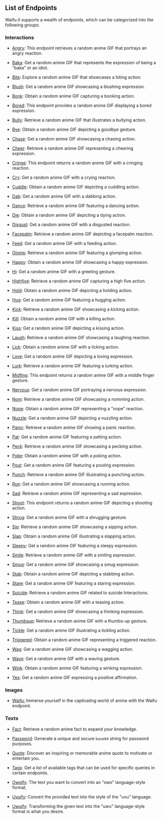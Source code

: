 ## List of Endpoints

Waifu.it supports a wealth of endpoints, which can be categorized into the following groups:

### Interactions

- [Angry](https://docs.waifu.it/rest-api/Interactions/Angry/search): This endpoint retrieves a random anime GIF that portrays an angry reaction.

- [Baka](https://docs.waifu.it/rest-api/Interactions/Baka/search): Get a random anime GIF that represents the expression of being a "baka" or an idiot.

- [Bite](https://docs.waifu.it/rest-api/Interactions/Bite/search): Explore a random anime GIF that showcases a biting action.

- [Blush](https://docs.waifu.it/rest-api/Interactions/Blush/search): Get a random anime GIF showcasing a blushing expression.

- [Bonk](https://docs.waifu.it/rest-api/Interactions/Bonk/search): Obtain a random anime GIF capturing a bonking action.

- [Bored](https://docs.waifu.it/rest-api/Interactions/Bored/search): This endpoint provides a random anime GIF displaying a bored expression.

- [Bully](https://docs.waifu.it/rest-api/Interactions/Bully/search): Retrieve a random anime GIF that illustrates a bullying action.

- [Bye](https://docs.waifu.it/rest-api/Interactions/Bye/search): Obtain a random anime GIF depicting a goodbye gesture.

- [Chase](https://docs.waifu.it/rest-api/Interactions/Chase/search): Get a random anime GIF showcasing a chasing action.

- [Cheer](https://docs.waifu.it/rest-api/Interactions/Cheer/search): Retrieve a random anime GIF representing a cheering expression.

- [Cringe](https://docs.waifu.it/rest-api/Interactions/Cringe/search): This endpoint returns a random anime GIF with a cringing reaction.

- [Cry](https://docs.waifu.it/rest-api/Interactions/Cry/search): Get a random anime GIF with a crying reaction.

- [Cuddle](https://docs.waifu.it/rest-api/Interactions/Cuddle/search): Obtain a random anime GIF depicting a cuddling action.

- [Dab](https://docs.waifu.it/rest-api/Interactions/Dab/search): Get a random anime GIF with a dabbing action.

- [Dance](https://docs.waifu.it/rest-api/Interactions/Dance/search): Retrieve a random anime GIF featuring a dancing action.

- [Die](https://docs.waifu.it/rest-api/Interactions/Die/search): Obtain a random anime GIF depicting a dying action.

- [Disgust](https://docs.waifu.it/rest-api/Interactions/Disgust/search): Get a random anime GIF with a disgusted reaction.

- [Facepalm](https://docs.waifu.it/rest-api/Interactions/Facepalm/search): Retrieve a random anime GIF depicting a facepalm reaction.

- [Feed](https://docs.waifu.it/rest-api/Interactions/Feed/search): Get a random anime GIF with a feeding action.

- [Glomp](https://docs.waifu.it/rest-api/Interactions/Glomp/search): Retrieve a random anime GIF featuring a glomping action.

- [Happy](https://docs.waifu.it/rest-api/Interactions/Happy/search): Obtain a random anime GIF showcasing a happy expression.

- [Hi](https://docs.waifu.it/rest-api/Interactions/Hi/search): Get a random anime GIF with a greeting gesture.

- [Highfive](https://docs.waifu.it/rest-api/Interactions/Highfive/search): Retrieve a random anime GIF capturing a high five action.

- [Hold](https://docs.waifu.it/rest-api/Interactions/Hold/search): Obtain a random anime GIF depicting a holding action.

- [Hug](https://docs.waifu.it/rest-api/Interactions/Hug/search): Get a random anime GIF featuring a hugging action.

- [Kick](https://docs.waifu.it/rest-api/Interactions/Kick/search): Retrieve a random anime GIF showcasing a kicking action.

- [Kill](https://docs.waifu.it/rest-api/Interactions/Kill/search): Obtain a random anime GIF with a killing action.

- [Kiss](https://docs.waifu.it/rest-api/Interactions/Kiss/search): Get a random anime GIF depicting a kissing action.

- [Laugh](https://docs.waifu.it/rest-api/Interactions/Laugh/search): Retrieve a random anime GIF showcasing a laughing reaction.

- [Lick](https://docs.waifu.it/rest-api/Interactions/Lick/search): Obtain a random anime GIF with a licking action.

- [Love](https://docs.waifu.it/rest-api/Interactions/Love/search): Get a random anime GIF depicting a loving expression.

- [Lurk](https://docs.waifu.it/rest-api/Interactions/Lurk/search): Retrieve a random anime GIF featuring a lurking action.

- [Midfing](https://docs.waifu.it/rest-api/Interactions/Midfing/search): This endpoint returns a random anime GIF with a middle finger gesture.

- [Nervous](https://docs.waifu.it/rest-api/Interactions/Nervous/search): Get a random anime GIF portraying a nervous expression.

- [Nom](https://docs.waifu.it/rest-api/Interactions/Nom/search): Retrieve a random anime GIF showcasing a nomming action.

- [Nope](https://docs.waifu.it/rest-api/Interactions/Nope/search): Obtain a random anime GIF representing a "nope" reaction.

- [Nuzzle](https://docs.waifu.it/rest-api/Interactions/Nuzzle/search): Get a random anime GIF depicting a nuzzling action.

- [Panic](https://docs.waifu.it/rest-api/Interactions/Panic/search): Retrieve a random anime GIF showing a panic reaction.

- [Pat](https://docs.waifu.it/rest-api/Interactions/Pat/search): Get a random anime GIF featuring a patting action.

- [Peck](https://docs.waifu.it/rest-api/Interactions/Peck/search): Retrieve a random anime GIF showcasing a pecking action.

- [Poke](https://docs.waifu.it/rest-api/Interactions/Poke/search): Obtain a random anime GIF with a poking action.

- [Pout](https://docs.waifu.it/rest-api/Interactions/Pout/search): Get a random anime GIF featuring a pouting expression.

- [Punch](https://docs.waifu.it/rest-api/Interactions/Punch/search): Retrieve a random anime GIF illustrating a punching action.

- [Run](https://docs.waifu.it/rest-api/Interactions/Run/search): Get a random anime GIF showcasing a running action.

- [Sad](https://docs.waifu.it/rest-api/Interactions/Sad/search): Retrieve a random anime GIF representing a sad expression.

- [Shoot](https://docs.waifu.it/rest-api/Interactions/Shoot/search): This endpoint returns a random anime GIF depicting a shooting action.

- [Shrug](https://docs.waifu.it/rest-api/Interactions/Shrug/search): Get a random anime GIF with a shrugging gesture.

- [Sip](https://docs.waifu.it/rest-api/Interactions/Sip/search): Retrieve a random anime GIF showcasing a sipping action.

- [Slap](https://docs.waifu.it/rest-api/Interactions/Slap/search): Obtain a random anime GIF illustrating a slapping action.

- [Sleepy](https://docs.waifu.it/rest-api/Interactions/Sleepy/search): Get a random anime GIF featuring a sleepy expression.

- [Smile](https://docs.waifu.it/rest-api/Interactions/Smile/search): Retrieve a random anime GIF with a smiling expression.

- [Smug](https://docs.waifu.it/rest-api/Interactions/Smug/search): Get a random anime GIF showcasing a smug expression.

- [Stab](https://docs.waifu.it/rest-api/Interactions/Stab/search): Obtain a random anime GIF depicting a stabbing action.

- [Stare](https://docs.waifu.it/rest-api/Interactions/Stare/search): Get a random anime GIF featuring a staring expression.

- [Suicide](https://docs.waifu.it/rest-api/Interactions/Suicide/search): Retrieve a random anime GIF related to suicide Interactions.

- [Tease](https://docs.waifu.it/rest-api/Interactions/Tease/search): Obtain a random anime GIF with a teasing action.

- [Think](https://docs.waifu.it/rest-api/Interactions/Think/search): Get a random anime GIF showcasing a thinking expression.

- [Thumbsup](https://docs.waifu.it/rest-api/Interactions/Thumbsup/search): Retrieve a random anime GIF with a thumbs-up gesture.

- [Tickle](https://docs.waifu.it/rest-api/Interactions/Tickle/search): Get a random anime GIF illustrating a tickling action.

- [Triggered](https://docs.waifu.it/rest-api/Interactions/Triggered/search): Obtain a random anime GIF representing a triggered reaction.

- [Wag](https://docs.waifu.it/rest-api/Interactions/Wag/search): Get a random anime GIF showcasing a wagging action.

- [Wave](https://docs.waifu.it/rest-api/Interactions/Wave/search): Get a random anime GIF with a waving gesture.

- [Wink](https://docs.waifu.it/rest-api/Interactions/Wink/search): Obtain a random anime GIF featuring a winking expression.

- [Yes](https://docs.waifu.it/rest-api/Interactions/Yes/search): Get a random anime GIF expressing a positive affirmation.


### Images

- [Waifu:](https://docs.waifu.it/rest-api/Images/Waifu/search) Immerse yourself in the captivating world of anime with the Waifu endpoint. 

### Texts

- [Fact](https://docs.waifu.it/rest-api/Texts/Fact/search): Retrieve a random anime fact to expand your knowledge.

- [Password](https://docs.waifu.it/rest-api/Texts/Password/generate): Generate a unique and secure `base64` string for password purposes.

- [Quote](https://docs.waifu.it/rest-api/Texts/Quote/search): Discover an inspiring or memorable anime quote to motivate or entertain you.

- [Tags](https://docs.waifu.it/rest-api/Texts/Tags/search): Get a list of available tags that can be used for specific queries in certain endpoints.

- [Owoify](https://docs.waifu.it/rest-api/Texts/Owoify/generate): The text you want to convert into an "owo" language-style format.

- [Uvuify](https://docs.waifu.it/rest-api/Texts/Uvuify/generate): Convert the provided text into the style of the "uvu" language.

- [Uwuify](https://docs.waifu.it/rest-api/Texts/Uwuify/generate): Transforming the given text into the "uwu" language-style format is what you desire.
